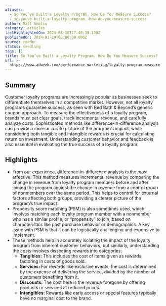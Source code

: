 ```yaml
---
aliases:
  - So You’ve Built a Loyalty Program. How Do You Measure Success?
  - so-youve-built-a-loyalty-program.-how-do-you-measure-success
author: Matt Smolin
category: articles
lastHighlightedOn: 2024-03-18T17:40:39.100Z
publishedOn: 2024-01-29T00:00:00.000Z
source: reader
status: seedling
tags: []
title: So You’ve Built a Loyalty Program. How Do You Measure Success?
url: >-
  https://www.adweek.com/performance-marketing/loyalty-program-measure-roi-incremental-value/
---
```

## Summary

Customer loyalty programs are increasingly popular as businesses seek to differentiate themselves in a competitive market. However, not all loyalty programs guarantee success, as seen with Bed Bath & Beyond’s generic coupon approach. To measure the effectiveness of a loyalty program, brands must set clear goals, track incremental revenue, and carefully analyze costs. Sophisticated methods like difference-in-difference analysis can provide a more accurate picture of the program’s impact, while considering both tangible and intangible rewards is crucial for calculating return on investment. Understanding customer behavior and feedback is also essential in evaluating the true success of a loyalty program.

## Highlights

- From our experience, difference-in-difference analysis is the most effective. This method measures incremental revenue by comparing the change in revenue from loyalty program members before and after joining the program against the change in revenue from a control group of nonmembers over the same period. This helps to control for external factors affecting both groups, providing a clearer picture of the program’s true impact.
- Propensity score matching (PSM) is also sometimes used, which involves matching each loyalty program member with a nonmember who has a similar profile, or “propensity” to join, based on characteristics like past purchase behavior or demographics. A key issue with PSM is that it can be logistically challenging and expensive to implement.
- These methods help in accurately isolating the impact of the loyalty program from inherent customer behaviors, but similarly, understanding the costs involves dissecting rewards into categories:
  - **Tangibles:** This includes the cost of items given as rewards, factoring in costs of goods sold.
  - **Services:** For rewards like exclusive events, the cost is determined by the expense of delivering the service, divided by the number of customers benefiting from it.
  - **Discounts:** The cost here is the revenue foregone by offering products or services at reduced prices.
  - **Intangibles:** Rewards like early access or special features typically have no marginal cost to the brand.
